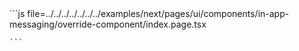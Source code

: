 
<Example>
  <ExampleCode>
    ```js file=../../../../../../../examples/next/pages/ui/components/in-app-messaging/override-component/index.page.tsx

    ```

  </ExampleCode>
</Example>

